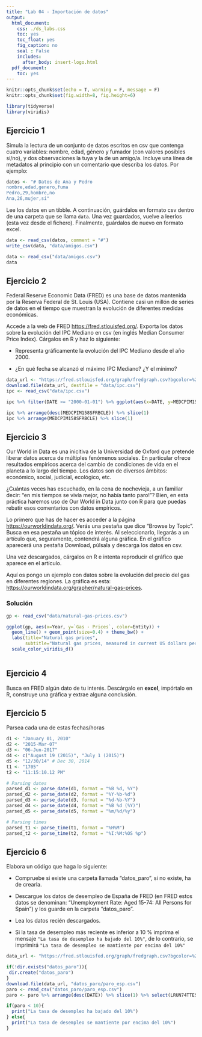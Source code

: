 ---
title: "Lab 04 - Importación de datos"
output:
  html_document:
    css: ./ds_labs.css
    toc: yes
    toc_float: yes
    fig_caption: no
    seal : False
    includes:
      after_body: insert-logo.html
  pdf_document:
    toc: yes
---


<div class="title-logo"></div>

```{r packages_setup, echo=FALSE, message=FALSE, warning=FALSE}
knitr::opts_chunk$set(echo = T, warning = F, message = F)
knitr::opts_chunk$set(fig.width=8, fig.height=6) 
```


```{r}
library(tidyverse)
library(viridis)
```

## Ejercicio 1

Simula la lectura de un conjunto de datos escritos en csv que contenga cuatro variables:
nombre, edad, género y fumador (con valores posibles si/no), y dos observaciones la tuya y la de 
un amigo/a. Incluye una línea de metadatos al principio con un comentario que describa los datos.
Por ejemplo:


```{r, eval=TRUE}
datos <- "# Datos de Ana y Pedro
nombre,edad,genero,fuma
Pedro,29,hombre,no
Ana,26,mujer,si"
```


Lee los datos en un tibble. A continuación, guárdalos en formato csv dentro de una carpeta que se llama `data`.
Una vez guardados, vuelve a leerlos (esta vez desde el fichero).
Finalmente, guárdalos de nuevo en formato excel.

```{r}
data <- read_csv(datos, comment = "#")
write_csv(data, "data/amigos.csv")
```

```{r}
data <- read_csv("data/amigos.csv")
data
```



## Ejercicio 2

Federal Reserve Economic Data (FRED) es una base de datos mantenida por la Reserva Federal de St. Louis (USA). Contiene casi un millón de series de datos en el tiempo que muestran la evolución de diferentes medidas económicas.

Accede a la web de FRED [https://fred.stlouisfed.org/](https://fred.stlouisfed.org/). Exporta los datos sobre la evolución del IPC Mediano en csv (en inglés Median Consumer Price Index).
Cárgalos en R y haz lo siguiente:

* Representa gráficamente la evolución del IPC Mediano desde el año 2000.

* ¿En qué fecha se alcanzó el máximo IPC Mediano? ¿Y el mínimo? 


```{r}
data_url <- "https://fred.stlouisfed.org/graph/fredgraph.csv?bgcolor=%23e1e9f0&chart_type=line&drp=0&fo=open%20sans&graph_bgcolor=%23ffffff&height=450&mode=fred&recession_bars=on&txtcolor=%23444444&ts=12&tts=12&width=1318&nt=0&thu=0&trc=0&show_legend=yes&show_axis_titles=yes&show_tooltip=yes&id=MEDCPIM158SFRBCLE&scale=left&cosd=1983-01-01&coed=2023-08-01&line_color=%234572a7&link_values=false&line_style=solid&mark_type=none&mw=3&lw=2&ost=-99999&oet=99999&mma=0&fml=a&fq=Monthly&fam=avg&fgst=lin&fgsnd=2020-02-01&line_index=1&transformation=lin&vintage_date=2023-10-05&revision_date=2023-10-05&nd=1983-01-01"
download.file(data_url, destfile = "data/ipc.csv")
ipc <- read_csv("data/ipc.csv")
```

```{r}
ipc %>% filter(DATE >= "2000-01-01") %>% ggplot(aes(x=DATE, y=MEDCPIM158SFRBCLE)) + geom_line() + theme_minimal()
```

```{r}
ipc %>% arrange(desc(MEDCPIM158SFRBCLE)) %>% slice(1)
ipc %>% arrange(MEDCPIM158SFRBCLE) %>% slice(1)
```


## Ejercicio 3

Our World in Data es una inicitiva de la Universidad de Oxford que pretende liberar datos acerca de múltiples fenómenos sociales. En particular ofrece resultados empíricos acerca del cambio de condiciones de vida en el planeta a lo largo del tiempo. Los datos son de diversos ámbitos: económico, social, judicial, ecológico, etc.

¿Cuántas veces has escuchado, en la cena de nochevieja, a un familiar decir: "en mis tiempos se vivía mejor, no había tanto paro!"? Bien, en esta práctica haremos uso de Our World in Data junto con R para que puedas rebatir esos comentarios con datos empíricos. 

Lo primero que has de hacer es acceder a la página [https://ourworldindata.org/](https://ourworldindata.org/). Verás una pestaña que dice "Browse by Topic". Busca en esa pestaña un tópico de interés.
Al seleccionarlo, llegarás a un artículo que, seguramente, contendrá alguna gráfica. En el gráfico aparecerá una pestaña Download, púlsala y descarga los datos en csv.

Una vez descargados, cárgalos en R e intenta reproducir el gráfico que aparece en el artículo.

Aquí os pongo un ejemplo con datos sobre la evolución del precio del gas en diferentes regiones.
La gráfica es esta:
[https://ourworldindata.org/grapher/natural-gas-prices](https://ourworldindata.org/grapher/natural-gas-prices).


### Solución


```{r}
gp <- read_csv("data/natural-gas-prices.csv")
```

```{r}
ggplot(gp, aes(x=Year, y=`Gas - Prices`, color=Entity)) + 
  geom_line() + geom_point(size=0.4) + theme_bw() + 
  labs(title="Natural gas prices", 
       subtitle="Natural gas prices, measured in current US dollars per cubic meter.") + 
  scale_color_viridis_d()
  
```

## Ejercicio 4

Busca en FRED algún dato de tu interés. Descárgalo en **excel**, impórtalo en R,
construye una gráfica y extrae alguna conclusión.



## Ejercicio 5

Parsea cada una de estas fechas/horas

```{r}
d1 <- "January 01, 2010"
d2 <- "2015-Mar-07"
d3 <- "06-Jun-2017"
d4 <- c("August 19 (2015)", "July 1 (2015)")
d5 <- "12/30/14" # Dec 30, 2014
t1 <- "1705"
t2 <- "11:15:10.12 PM"
```

```{r}
# Parsing dates
parsed_d1 <- parse_date(d1, format = "%B %d, %Y")
parsed_d2 <- parse_date(d2, format = "%Y-%b-%d")
parsed_d3 <- parse_date(d3, format = "%d-%b-%Y")
parsed_d4 <- parse_date(d4, format = "%B %d (%Y)")
parsed_d5 <- parse_date(d5, format = "%m/%d/%y")

# Parsing times
parsed_t1 <- parse_time(t1, format = "%H%M")
parsed_t2 <- parse_time(t2, format = "%I:%M:%OS %p")

```


## Ejercicio 6

Elabora un código que haga lo siguiente:

* Compruebe si existe una carpeta llamada "datos_paro", si no existe, ha de crearla.

* Descargue los datos de desempleo de España de FRED (en FRED estos datos se denominan: "Unemployment Rate: Aged 15-74: All Persons for Spain") y los guarde en la carpeta "datos_paro".

* Lea los datos recién descargados.

* Si la tasa de desempleo más reciente es inferior a 10 % imprima el mensaje
`"La tasa de desempleo ha bajado del 10%"`, de lo contrario, se imprimirá
`"La tasa de desempleo se mantiente por encima del 10%"`


```{r, eval=FALSE}
data_url <- "https://fred.stlouisfed.org/graph/fredgraph.csv?bgcolor=%23e1e9f0&chart_type=line&drp=0&fo=open%20sans&graph_bgcolor=%23ffffff&height=450&mode=fred&recession_bars=off&txtcolor=%23444444&ts=12&tts=12&width=1318&nt=0&thu=0&trc=0&show_legend=yes&show_axis_titles=yes&show_tooltip=yes&id=LRUN74TTESQ156S&scale=left&cosd=1999-01-01&coed=2023-01-01&line_color=%234572a7&link_values=false&line_style=solid&mark_type=none&mw=3&lw=2&ost=-99999&oet=99999&mma=0&fml=a&fq=Quarterly&fam=avg&fgst=lin&fgsnd=2020-02-01&line_index=1&transformation=lin&vintage_date=2023-10-05&revision_date=2023-10-05&nd=1999-01-01"

if(!dir.exists("datos_paro")){
 dir.create("datos_paro") 
}
download.file(data_url, "datos_paro/paro_esp.csv")
paro <- read_csv("datos_paro/paro_esp.csv")
paro <- paro %>% arrange(desc(DATE)) %>% slice(1) %>% select(LRUN74TTESQ156S)

if(paro < 10){
  print("La tasa de desempleo ha bajado del 10%")
} else{
  print("La tasa de desempleo se mantiente por encima del 10%")
}
```



